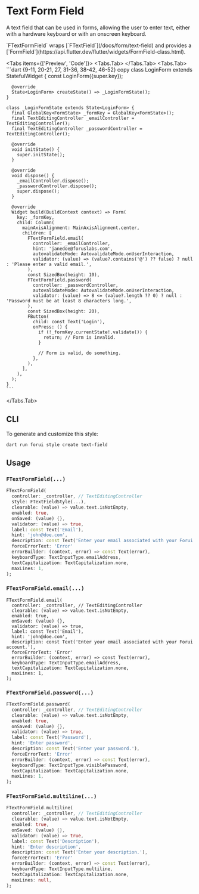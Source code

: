 
# Text Form Field

A text field that can be used in forms, allowing the user to enter text, either with a hardware keyboard or with an
onscreen keyboard.

<LinkBadgeGroup>
    <LinkBadge label="API Reference" href="https://pub.dev/documentation/forui/latest/forui.widgets.text_field/"/>
</LinkBadgeGroup>

<Callout type="info">
  `FTextFormField` wraps [`FTextField`](/docs/form/text-field) and provides a
  [`FormField`](https://api.flutter.dev/flutter/widgets/FormField-class.html).
</Callout>

<Tabs items={['Preview', 'Code']}>
  <Tabs.Tab>
    <Widget name='text-form-field' height={550} query={{}}/>
  </Tabs.Tab>
  <Tabs.Tab>
    ```dart {9-11, 20-21, 27, 31-36, 38-42, 46-52} copy
    class LoginForm extends StatefulWidget {
      const LoginForm({super.key});

      @override
      State<LoginForm> createState() => _LoginFormState();
    }

    class _LoginFormState extends State<LoginForm> {
      final GlobalKey<FormState> _formKey = GlobalKey<FormState>();
      final TextEditingController _emailController = TextEditingController();
      final TextEditingController _passwordController = TextEditingController();

      @override
      void initState() {
        super.initState();
      }

      @override
      void dispose() {
        _emailController.dispose();
        _passwordController.dispose();
        super.dispose();
      }

      @override
      Widget build(BuildContext context) => Form(
        key: _formKey,
        child: Column(
          mainAxisAlignment: MainAxisAlignment.center,
          children: [
            FTextFormField.email(
              controller: _emailController,
              hint: 'janedoe@foruslabs.com',
              autovalidateMode: AutovalidateMode.onUserInteraction,
              validator: (value) => (value?.contains('@') ?? false) ? null : 'Please enter a valid email.',
            ),
            const SizedBox(height: 10),
            FTextFormField.password(
              controller: _passwordController,
              autovalidateMode: AutovalidateMode.onUserInteraction,
              validator: (value) => 8 <= (value?.length ?? 0) ? null : 'Password must be at least 8 characters long.',
            ),
            const SizedBox(height: 20),
            FButton(
              child: const Text('Login'),
              onPress: () {
                if (!_formKey.currentState!.validate()) {
                  return; // Form is invalid.
                }

                // Form is valid, do something.
              },
            ),
          ],
        ),
      );
    }
    ```

  </Tabs.Tab>
</Tabs>

## CLI

To generate and customize this style:

```shell copy
dart run forui style create text-field
```

## Usage

### `FTextFormField(...)`

```dart copy
FTextFormField(
  controller: _controller, // TextEditingController
  style: FTextFieldStyle(...),
  clearable: (value) => value.text.isNotEmpty,
  enabled: true,
  onSaved: (value) {},
  validator: (value) => true,
  label: const Text('Email'),
  hint: 'john@doe.com',
  description: const Text('Enter your email associated with your Forui account.'),
  forceErrorText: 'Error'
  errorBuilder: (context, error) => const Text(error),
  keyboardType: TextInputType.emailAddress,
  textCapitalization: TextCapitalization.none,
  maxLines: 1,
);
```

### `FTextFormField.email(...)`

```
FTextFormField.email(
  controller: _controller, // TextEditingController
  clearable: (value) => value.text.isNotEmpty,
  enabled: true,
  onSaved: (value) {},
  validator: (value) => true,
  label: const Text('Email'),
  hint: 'john@doe.com',
  description: const Text('Enter your email associated with your Forui account.'),
  forceErrorText: 'Error'
  errorBuilder: (context, error) => const Text(error),
  keyboardType: TextInputType.emailAddress,
  textCapitalization: TextCapitalization.none,
  maxLines: 1,
);
```

### `FTextFormField.password(...)`

```dart copy
FTextFormField.password(
  controller: _controller, // TextEditingController
  clearable: (value) => value.text.isNotEmpty,
  enabled: true,
  onSaved: (value) {},
  validator: (value) => true,
  label: const Text('Password'),
  hint: 'Enter password',
  description: const Text('Enter your password.'),
  forceErrorText: 'Error'
  errorBuilder: (context, error) => const Text(error),
  keyboardType: TextInputType.visiblePassword,
  textCapitalization: TextCapitalization.none,
  maxLines: 1,
);
```

### `FTextFormField.multiline(...)`

```dart copy
FTextFormField.multiline(
  controller: _controller, // TextEditingController
  clearable: (value) => value.text.isNotEmpty,
  enabled: true,
  onSaved: (value) {},
  validator: (value) => true,
  label: const Text('Description'),
  hint: 'Enter description',
  description: const Text('Enter your description.'),
  forceErrorText: 'Error'
  errorBuilder: (context, error) => const Text(error),
  keyboardType: TextInputType.multiline,
  textCapitalization: TextCapitalization.none,
  maxLines: null,
);
```
